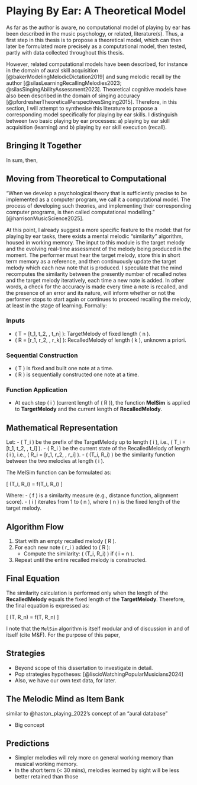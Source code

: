 # Playing By Ear: A Theoretical Model {#theoretical-model}

As far as the author is aware, no computational model of playing by ear has been described in the music psychology, or related, literature(s). Thus, a first step in this thesis is to propose a theoretical model, which can then later be formulated more precisely as a computational model, then tested, partly with data collected throughout this thesis. 

However, related computational models have been described, for instance in the domain of aural skill acquisition [@bakerModelingMelodicDictation2019] and sung melodic recall by the author [@silasLearningRecallingMelodies2023; @silasSingingAbilityAssessment2023]. Theoretical cognitive models have also been described in the domain of singing accuracy [@pfordresherTheoreticalPerspectivesSinging2015]. Therefore, in this section, I will attempt to synthesise this literature to propose a corresponding model specifically for playing by ear skills. I distinguish between two basic playing by ear processes: a) playing by ear skill acquisition (learning) and b) playing by ear skill execution (recall).




## Bringing It Together

In sum, then, 


## Moving from Theoretical to Computational 

"When we develop a psychological theory that is sufficiently precise to be implemented as a computer program, we call it a computational model. The process of developing such theories, and implementing their corresponding computer programs, is then called computational modelling." [@harrisonMusicScience2025].



At this point, I already suggest a more specific feature to the model: that for playing by ear tasks, there exists a mental melodic "similarity" algorithm, housed in working memory. The input to this module is the target melody and the evolving real-time assessment of the melody being produced in the moment. The performer must hear the target melody, store this in short term memory as a reference, and then continuously update the target melody which each new note that is produced. I speculate that the mind recomputes the similarity between the presently number of recalled notes and the target melody iteratively, each time a new note is added. In other words, a check for the accuracy is made every time a note is recalled, and the presence of an error and its nature, will inform whether or not the performer stops to start again or continues to proceed recalling the melody, at least in the stage of learning. Formally:

### Inputs
- \( T = [t_1, t_2, \dots, t_n] \): TargetMelody of fixed length \( n \).
- \( R = [r_1, r_2, \dots, r_k] \): RecalledMelody of length \( k \), unknown a priori.

### Sequential Construction
- \( T \) is fixed and built one note at a time.
- \( R \) is sequentially constructed one note at a time.

### Function Application
- At each step \( i \) (current length of \( R \)), the function **MelSim** is applied to **TargetMelody** and the current length of **RecalledMelody**.

## Mathematical Representation

Let:
- \( T_i \) be the prefix of the TargetMelody up to length \( i \), i.e., \( T_i = [t_1, t_2, \dots, t_i] \).
- \( R_i \) be the current state of the RecalledMelody of length \( i \), i.e., \( R_i = [r_1, r_2, \dots, r_i] \).
- \( \text{MelSim}(T_i, R_i) \) be the similarity function between the two melodies at length \( i \).

The MelSim function can be formulated as:

\[
\text{MelSim}(T_i, R_i) = f(T_i, R_i)
\]

Where:
- \( f \) is a similarity measure (e.g., distance function, alignment score).
- \( i \) iterates from 1 to \( n \), where \( n \) is the fixed length of the target melody.

## Algorithm Flow

1. Start with an empty recalled melody \( R \).
2. For each new note \( r_i \) added to \( R \):
   - Compute the similarity: \( \text{MelSim}(T_i, R_i) \) if \( i = n \).
3. Repeat until the entire recalled melody is constructed.

## Final Equation

The similarity calculation is performed only when the length of the **RecalledMelody** equals the fixed length of the **TargetMelody**. Therefore, the final equation is expressed as:

\[
\text{MelSim}(T, R_n) = f(T, R_n)
\]


I note that the `MelSim` algorithm is itself modular and of discussion in and of itself (cite M&F). For the purpose of this paper,


## Strategies

- Beyond scope of this dissertation to investigate in detail.
- Pop strategies hypotheses: [@liscioWatchingPopularMusicians2024]
- Also, we have our own text data, for later.


## The Melodic Mind as Item Bank

similar to @haston_playing_2022's concept of an "aural database"

- Big concept


## Predictions

- Simpler melodies will rely more on general working memory than musical working memory.
- In the short term (< 30 mins), melodies learned by sight will be less better retained than those 


